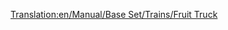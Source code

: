 [[Translation:en/Manual/Base Set/Trains/Fruit Truck]]
{{nl/Wagons|Naam=Fruitwagon
|Afbeelding=[[File:en/Fruittruck.png]]
|NormaalKosten=£1,066 ($2,132)
|NormaalGewicht=18 / 43 t
|NormaalCapaciteit=25 ton fruit
|MonoKosten="
|MonoGewicht=18 / 48 t
|MonoCapaciteit=30 ton fruit
|MagKosten="
|MagGewicht=18 / 50 t
|MagCapaciteit=32 ton fruit
|Omschrijving=De fruitwagon is bestemd voor het transport van fruit van boomgaarden naar voedselfabrieken in het subtropische klimaat.
}}